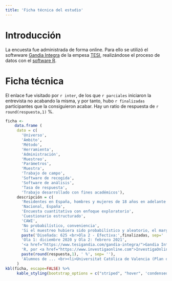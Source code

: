 ```yaml
---
title: 'Ficha técnica del estudio'
---
```


# Introducción
La encuesta fue administrada de forma online. Para ello se utilizó el softwware [Gandia Integra](https://www.tesigandia.com/gandia-integra/) de la empesa [TESI](https://www.tesigandia.com), realizándose el proceso de datos con el [software R](https://www.r-project.org/).

# Ficha técnica

El enlace fue visitado por `r inter`, de los que `r parciales` iniciaron la entrevista no acabando la misma, y por tanto, hubo `r finalizadas` participantes que la consiguieron acabar. Hay un ratio de respuesta de `r round(respuesta,1)` %. 
```r
ficha <-
    data.frame (
     dato = c(
       'Universo',
       'Ámbito',
       'Método',
       'Herramienta',
       'Administración',
       'Muestreo',
       'Parámetros',
       'Muestra',
       'Trabajo de campo',
       'Software de recogida',
       'Software de análisis',
       'Tasa de respuesta',
       'Trabajo desarrollado con fines académicos'),
     descripción = c(
       'Residentes en España, hombres y mujeres de 18 años en adelante',
       'Nacional, España',
       'Encuesta cuantitativa con enfoque exploratorio',
       'Cuestionario estructurado',
       'CAWI',
       'No probabilístico, conveniencia',
       'Si el muestreo hubiera sido probabilístico y aleatorio, el margen de confianza hubiera sido de 95,45% y el error del 4% en un supuesto de máxima indeterminación [p=q=50%]',
       paste('Diseñada: 625 <br>Ola 2 - Efectiva:',finalizadas, sep=' '),
       'Ola 1: diciembre 2020 y Ola 2: febrero 2021',
       '<a href="https://www.tesigandia.com/gandia-integra/">Gandia Integra</a>, un producto de <a href="https://www.tesigandia.com">TESI, SL</a>',
       'R, por <a href="https://www.investigaonline.com">InvestigaOnline.com</a>',
       paste(round(respuesta,1), ' %', sep= ''),
       'Alumnos de ... <br><li>Universitat Católica de Valencia (Plan de Marketing -ADE- y Técnicas de Planificación Comercial -GECOFIN-)</li><li>Universitat de València (Gestión de Proyectos de Investigación Comercial -MIM-)</li>')
     )
kbl(ficha, escape=FALSE) %>% 
     kable_styling(bootstrap_options = c("striped", "hover", 'condensed'), full_width = F)
```
